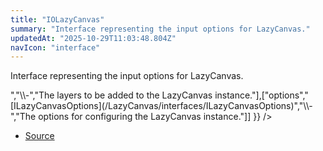 ```yaml
---
title: "IOLazyCanvas"
summary: "Interface representing the input options for LazyCanvas."
updatedAt: "2025-10-29T11:03:48.804Z"
navIcon: "interface"
---
```



Interface representing the input options for LazyCanvas.

<Table data={{ headers: [{"content":"Property","key":"property","sortable":true},{"content":"Type","key":"type","sortable":true},{"content":"Value","key":"value","sortable":true},{"content":"Description","key":"description"}], rows: [["animation","[IAnimationOptions](/LazyCanvas/interfaces/IAnimationOptions)","\\-","The animation options for the LazyCanvas instance."],["layers","Array\\<Group \\| JSONLayer\\>","\\-","The layers to be added to the LazyCanvas instance."],["options","[ILazyCanvasOptions](/LazyCanvas/interfaces/ILazyCanvasOptions)","\\-","The options for configuring the LazyCanvas instance."]] }} />


- [Source](https://github.com/NMMTY/LazyCanvas/blob/e5b83021346e886d435469de8abb93654e0fb45d/packages/lazycanvas/src/structures/LazyCanvas.ts#L72)